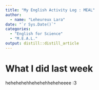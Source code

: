 ```yaml
---
title: "My English Activity Log : MEAL"
author:
  - name: "Leheureux Lara" 
date: "`r Sys.Date()`"
categories:
  - "English for Science"
  - "M.E.A.L."
output: distill::distill_article
---
```


# What I did last week
hehehehehhehehehheheheeee :3


